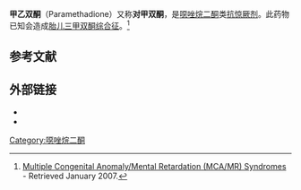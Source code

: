 {{medical}}
{{drugbox
| Watchedfields = changed
| verifiedrevid = 216190718
| drug_name = 甲乙双酮
| IUPAC_name = (''RS'')-5-ethyl-3,5-dimethyl-oxazolidine-2,4-dione
| image = Paramethadione.svg
| imagename = 1：1混合（外消旋体）
| width = 250px
| CAS_number_Ref = {{cascite|correct|CAS}}
| CAS_number = 115-67-3
| ATC_prefix = N03
| ATC_suffix = AC01
| ATC_supplemental = 
| PubChem = 8280
| DrugBank = APRD00236
| IUPHAR_ligand = 7261
| DrugBank2_Ref = {{drugbankcite|correct|drugbank}}
| DrugBank2 = DB00617
| ChemSpiderID_Ref = {{chemspidercite|correct|chemspider}}
| ChemSpiderID = 7979
| UNII_Ref = {{fdacite|correct|FDA}}
| UNII = Z615FRW64N
| KEGG_Ref = {{keggcite|correct|kegg}}
| KEGG = D00495
| ChEMBL_Ref = {{ebicite|correct|EBI}}
| ChEMBL = 1100
| C = 7 | H = 11 | N = 1 | O = 3
| molecular_weight = 157.167 g/mol
| bioavailability = 
| protein_bound = 不显著
| metabolism = 
| elimination_half-life = 
| excretion = 
| pregnancy_AU = <!-- A / B1 / B2 / B3 / C / D / X -->
| pregnancy_US = D
| pregnancy_category = 
| legal_AU = <!-- Unscheduled / S2 / S4 / S8 -->
| legal_UK = <!-- GSL / P / POM / CD -->
| legal_US = <!-- OTC / Rx-only -->
| legal_status = 
| routes_of_administration = 
}}
'''甲乙双酮'''（Paramethadione）又称'''对甲双酮'''，是[[噁唑烷二酮|噁唑烷二酮]]类[[抗惊厥剂|抗惊厥剂]]。此药物已知会造成[[胎儿三甲双酮综合征|胎儿三甲双酮综合征]]。<ref> [http://www.nlm.nih.gov/cgi/jablonski/syndrome_cgi?term=paramethadione+syndrome&field=name Multiple Congenital Anomaly/Mental Retardation (MCA/MR) Syndromes] - Retrieved January 2007.</ref>

==参考文献==
{{reflist}}

==外部链接==
* {{DiseasesDB|33106}}
* {{cite journal | last = Hoffman | first = D | coauthors = Chun A | title = Paramethadione and metabolite serum levels in humans after a single oral paramethadione dose | url = https://archive.org/details/sim_journal-of-pharmaceutical-sciences_1975-10_64_10/page/1702 | journal = J Pharm Sci | volume = 64 | issue = 10 | pages = 1702–1703 | year = 1975 | pmid = 1185541 | doi = 10.1002/jps.2600641027}}

{{有機化合物小作品}}

[[Category:噁唑烷二酮|Category:噁唑烷二酮]]